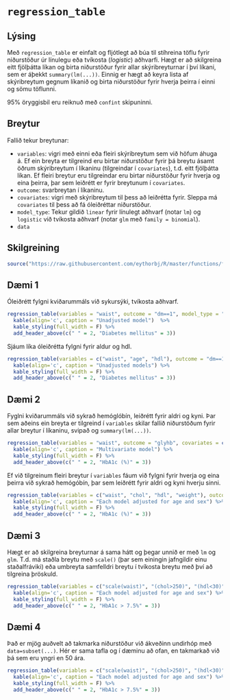# `regression_table`

## Lýsing
Með `regression_table` er einfalt og fljótlegt að búa til stíhreina töflu fyrir niðurstöður úr línulegu eða tvíkosta (*logistic*) aðhvarfi. Hægt er að skilgreina eitt fjölþátta líkan og birta niðurstöður fyrir allar skýribreyturnar í því líkani, sem er áþekkt `summary(lm(...))`. Einnig er hægt að keyra lista af skýribreytum gegnum líkanið og birta niðurstöður fyrir hverja þeirra í einni og sömu töflunni.

95% öryggisbil eru reiknuð með `confint` skipuninni.

## Breytur
Fallið tekur breytunar:

* `variables`: vigri með einni eða fleiri skýribreytum sem við höfum áhuga á. Ef ein breyta er tilgreind eru birtar niðurstöður fyrir þá breytu ásamt öðrum skýribreytum í líkaninu (tilgreindar í `covariates`), t.d. eitt fjölþátta líkan. Ef fleiri breytur eru tilgreindar eru birtar niðurstöður fyrir hverja og eina þeirra, þar sem leiðrétt er fyrir breytunum í `covariates`.
* `outcome`: svarbreytan í líkaninu.
* `covariates`: vigri með skýribreytum til þess að leiðrétta fyrir. Sleppa má `covariates` til þess að fá óleiðréttar niðurstöður.
* `model_type`: Tekur gildið `linear` fyrir línulegt aðhvarf (notar `lm`) og `logistic` við tvíkosta aðhvarf (notar `glm` með `family = binomial`).
* `data`

## Skilgreining
```r
source("https://raw.githubusercontent.com/eythorbj/R/master/functions/function_regression_table.R")
```

## Dæmi 1
Óleiðrétt fylgni kviðarummáls við sykursýki, tvíkosta aðhvarf.
```r
regression_table(variables = "waist", outcome = "dm==1", model_type = "logistic", data = data) %>%
  kable(align='c', caption = "Unadjusted model")  %>%
  kable_styling(full_width = F) %>%
  add_header_above(c(" " = 2, "Diabetes mellitus" = 3))
```

Sjáum líka óleiðrétta fylgni fyrir aldur og hdl.
```r
regression_table(variables = c("waist", "age", "hdl"), outcome = "dm==1", model_type = "logistic", data = data) %>%
  kable(align='c', caption = "Unadjusted models") %>%
  kable_styling(full_width = F) %>%
  add_header_above(c(" " = 2, "Diabetes mellitus" = 3))
```

## Dæmi 2
Fyglni kviðarummáls við sykrað hemóglóbín, leiðrétt fyrir aldri og kyni. Þar sem aðeins ein breyta er tilgreind í `variables` skilar fallið niðurstöðum fyrir allar breytur í líkaninu, svipað og `summary(lm(...))`.
```r
regression_table(variables = "waist", outcome = "glyhb", covariates = c("age", "gender"), model_type = "linear", data = data) %>%
  kable(align='c', caption = "Multivariate model") %>% 
  kable_styling(full_width = F) %>%
  add_header_above(c(" " = 2, "HbA1c (%)" = 3))
```

Ef við tilgreinum fleiri breytur í `variables` fáum við fylgni fyrir hverja og eina þeirra við sykrað hemógóbín, þar sem leiðrétt fyrir aldri og kyni hverju sinni.
```r
regression_table(variables = c("waist", "chol", "hdl", "weight"), outcome = "glyhb", covariates = c("age", "gender"), model_type = "linear", data = data) %>%
  kable(align='c', caption = "Each model adjusted for age and sex") %>%
  kable_styling(full_width = F) %>%
  add_header_above(c(" " = 2, "HbA1c (%)" = 3))
```

## Dæmi 3
Hægt er að skilgreina breyturnar á sama hátt og þegar unnið er með `lm` og `glm`. T.d. má staðla breytu með `scale()` (þar sem einingin jafngildir einu staðalfráviki) eða umbreyta samfelldri breytu í tvíkosta breytu með því að tilgreina þröskuld.
```r
regression_table(variables = c("scale(waist)", "(chol>250)", "(hdl<30)", "weight"), outcome = "(glyhb>7.5)", covariates = c("age", "gender"), model_type = "logistic", data = data) %>%
  kable(align='c', caption = "Each model adjusted for age and sex") %>%
  kable_styling(full_width = F) %>%
  add_header_above(c(" " = 2, "HbA1c > 7.5%" = 3))
```

## Dæmi 4
Það er mjög auðvelt að takmarka niðurstöður við ákveðinn undirhóp með `data=subset(...)`. Hér er sama tafla og í dæminu að ofan, en takmarkað við þá sem eru yngri en 50 ára.

```r
regression_table(variables = c("scale(waist)", "(chol>250)", "(hdl<30)", "weight"), outcome = "(glyhb>7.5)", covariates = c("age", "gender"), model_type = "logistic", data = subset(data, age < 50)) %>%
  kable(align='c', caption = "Each model adjusted for age and sex") %>%
  kable_styling(full_width = F) %>%
  add_header_above(c(" " = 2, "HbA1c > 7.5%" = 3))
```


